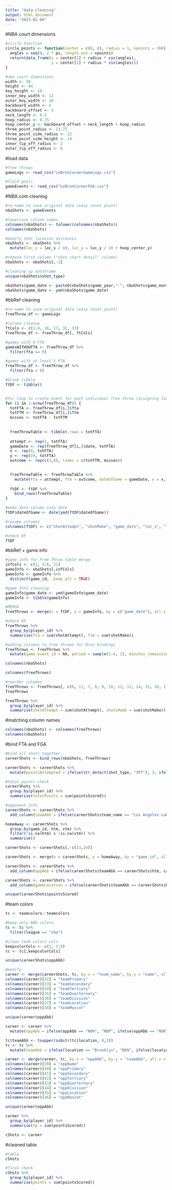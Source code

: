 ```yaml
---
title: "data-cleaning"
output: html_document
date: "2023-02-06"
---
```

#NBA court dimensions
```r
#circle function
circle_points <- function(center = c(0, 0), radius = 1, npoints = 360) {
  angles = seq(0, 2 * pi, length.out = npoints)
  return(data_frame(x = center[1] + radius * cos(angles),
                    y = center[2] + radius * sin(angles)))
}

#nba court dimensions
width <- 50
height <- 94
key_height <- 19
inner_key_width <- 12
outer_key_width <- 16
backboard_width <- 6
backboard_offset <- 4
neck_length <- 0.5
hoop_radius <- 0.75
hoop_center_y <- backboard_offset + neck_length + hoop_radius
three_point_radius <- 23.75
three_point_side_radius <- 22
three_point_side_height <- 14
inner_tip_off_radius <- 2
outer_tip_off_radius <- 6
```

#load data
```r
#free throws
gameLogs <- read_csv("LeBronCareerGameLogs.csv")

#field goals
gameEvents <- read_csv("LeBronCareerFGA.csv")
```

#NBA.com cleaning
```r
#re-name to save original data (easy reset point)
nbaShots <- gameEvents

#lowercase column names
colnames(nbaShots) <- tolower(colnames(nbaShots))
colnames(nbaShots)

#modify shot location distances
nbaShots <- nbaShots %>% 
  mutate(loc_x = loc_x / 10, loc_y = loc_y / 10 + hoop_center_y)

#remove first column ("shot chart detail" column)
nbaShots <- nbaShots[,-1]

#cleaning up dataframe
unique(nbaShots$shot_type)

nbaShots$game_date <- paste0(nbaShots$game_year,"-", nbaShots$game_month,"-", nbaShots$game_day, sep ="")
nbaShots$game_date <- ymd(nbaShots$game_date)
```

#bbRef cleaning
```r
#re-name to save original data (easy reset point)
freeThrow_df <- gameLogs

#column cleanup
ftCols <- c(1:4, 16, 17, 32, 33)
freeThrow_df <- freeThrow_df[, ftCols]

#games with 0 FTA
gamesWITHOUFTA <- freeThrow_df %>%
  filter(fta == 0)

#games with at least 1 FTA
freeThrow_df <- freeThrow_df %>%
  filter(fta > 0)

#blank tibble
ftDF <- tibble()


#for loop to create event for each individual free throw (assigning location at FT Line)
for (i in 1:nrow(freeThrow_df)) {
  totFTA <- freeThrow_df[i,]$fta
  totFTM <- freeThrow_df[i,]$ftm
  misses <- totFTA - totFTM
  
  
  freeThrowTable <- tibble(.rows = totFTA)
  
  attempt <- rep(1, totFTA)
  gameDate <- rep(freeThrow_df[i,]$date, totFTA)
  x <- rep(0, totFTA)
  y <- rep(19, totFTA)
  outcome <- rep(c(1,0), times = c(totFTM, misses))

  
  freeThrowTable <- freeThrowTable %>%
    mutate(fta = attempt, ftm = outcome, dateOfGame = gameDate, x = x, y = y)
  
  ftDF <- ftDF %>%
    bind_rows(freeThrowTable)
}

#make date column into date
ftDF$dateOfGame <- date(ymd(ftDF$dateOfGame))

#rename columns
colnames(ftDF) <- c("shotAttempt", "shotMake", "game_date", "loc_x", "loc_y")

#check DF
ftDF
```

#bbRef + game info
```r
#game info for Free Throw table merge
infCols <- c(1, 3:6, 21)
gameInfo <- nbaShots[,infCols]
gameInfo <- gameInfo %>%
  distinct(game_id, .keep_all = TRUE)

#game Info cleaning
gameInfo$game_date <- ymd(gameInfo$game_date)
gameInfo <- tibble(gameInfo)

#MERGE
freeThrows <- merge(x = ftDF, y = gameInfo, by = c("game_date"), all.x = TRUE)

#check DF
freeThrows %>%
  group_by(player_id) %>%
  summarise(fta = sum(shotAttempt), ftm = sum(shotMake))

#adding columns to free throws for Bron bindings
freeThrows <- freeThrows %>%
  mutate(game_event_id = NA, period = sample(1:4, 1), minutes_remaining = sample(1:12, 1), seconds_remaining = sample(1:60, 1), event_type = ifelse(shotMake == 1, "Made Shot", "Missed Shot"), action_type = "Free Throw", shot_type = "1PT Free Throw", shot_zone_basic = "Free Throw Line", shot_zone_area = "Center(C)", shot_zone_range = "Free Throw", shot_distance = 19 - hoop_center_y, htm = NA, vtm = NA, game_year = as.numeric(substr(game_date, 1, 4)), game_month = as.numeric(substr(game_date, 6, 7)), game_day = as.numeric(substr(game_date, 9, 10)))

colnames(nbaShots)

colnames(freeThrows)

#reorder columns
freeThrows <- freeThrows[, c(6, 11, 7, 8, 9, 10, 12, 13, 14, 15, 16, 17, 18, 19, 20, 21, 4, 5, 2, 3, 1, 22, 23, 24, 25, 26)]
freeThrows

freeThrows %>%
  group_by(player_id) %>%
  summarise(shotAttempt = sum(shotAttempt), shotsMade = sum(shotMake))
```

#matching column names
```r
colnames(nbaShots) <- colnames(freeThrows)
colnames(nbaShots)
```

#bind FTA and FGA
```r
#bind all shots together
careerShots <- bind_rows(nbaShots, freeThrows)

careerShots <- careerShots %>%
  mutate(pointsAttempted = ifelse(str_detect(shot_type, "3PT"), 3, ifelse(str_detect(shot_type, "2PT"), 2, ifelse(str_detect(shot_type, "1PT"), 1, 0))), pointsScored = pointsAttempted * shotMake)

#total points check
careerShots %>%
  group_by(player_id) %>%
  summarise(totalPoints = sum(pointsScored))

#opponent info
careerShots <- careerShots %>%
  add_column(teamAbb = ifelse(careerShots$team_name == "Los Angeles Lakers", "LAL", ifelse(careerShots$team_name == "Miami Heat", "MIA", ifelse(careerShots$team_name == "Cleveland Cavaliers", "CLE", NA))), .after = "team_name")

homeAway <- careerShots %>%
  group_by(game_id, htm, vtm) %>%
  filter(!is.na(htm) & !is.na(vtm)) %>%
  summarise()

careerShots <- careerShots[,-c(23,24)]

careerShots <- merge(x = careerShots, y = homeAway, by = "game_id", all.x = TRUE)

careerShots <- careerShots %>%
  add_column(oppAbb = ifelse(careerShots$teamAbb == careerShots$htm, careerShots$vtm, ifelse(careerShots$teamAbb == careerShots$vtm, careerShots$htm, NA)), .after = "teamAbb")

careerShots <- careerShots %>%
  add_column(gameLocation = ifelse(careerShots$teamAbb == careerShots$htm, "Home", ifelse(careerShots$teamAbb == careerShots$vtm, "Away", NA)), .after = "oppAbb")

unique(careerShots$pointsScored)
```

#team colors
```r
tc <- teamcolors::teamcolors

#keep only NBA colors
tc <- tc %>%
  filter(league == "nba")

#clean team colors cols
keepcolorCols <- c(1, 3:9)
tc <- tc[,keepcolorCols]

unique(careerShots$oppAbb)

#modify
career <- merge(careerShots, tc, by.x = "team_name", by.y = "name", all.x = TRUE)
colnames(career)[32] = "teamPrimary"
colnames(career)[33] = "teamSecondary"
colnames(career)[34] = "teamTertiary"
colnames(career)[35] = "teamQuarternary"
colnames(career)[36] = "teamDivision"
colnames(career)[37] = "teamLocation"
colnames(career)[38] = "teamMascot"

unique(career$oppAbb)

career <- career %>%
  mutate(oppAbb = ifelse(oppAbb == "NOH", "NOP", ifelse(oppAbb == "NOK", "NOP", ifelse(oppAbb == "NJN", "BKN", ifelse(oppAbb == "SEA", "OKC", oppAbb)))))

tc$teamAbb <- toupper(substr(tc$location, 0,3))
tc <- tc %>%
  mutate(teamAbb = ifelse(location == "Brooklyn", "BKN", ifelse(location == "Golden State", "GSW", ifelse(mascot == "Clippers", "LAC", ifelse(mascot == "Lakers", "LAL", ifelse(mascot == "Pelicans", "NOP", ifelse(mascot == "Knicks", "NYK", ifelse(mascot == "Thunder", "OKC", ifelse(location == "Phoenix", "PHX", ifelse(mascot == "Spurs", "SAS", teamAbb))))))))))

career <- merge(career, tc, by.x = "oppAbb", by.y = "teamAbb", all.x = TRUE)
colnames(career)[39] = "oppName"
colnames(career)[40] = "oppPrimary"
colnames(career)[41] = "oppSecondary"
colnames(career)[42] = "oppTertiary"
colnames(career)[43] = "oppQuarternary"
colnames(career)[44] = "oppDivision"
colnames(career)[45] = "oppLocation"
colnames(career)[46] = "oppMascot"

unique(career$oppAbb)

career %>%
  group_by(player_id) %>%
  summarise(tp = sum(pointsScored))

cShots <- career
```

#cleaned table
```r
#table
cShots

#final check
cShots %>%
  group_by(player_id) %>%
  summarise(points = sum(pointsScored))
```